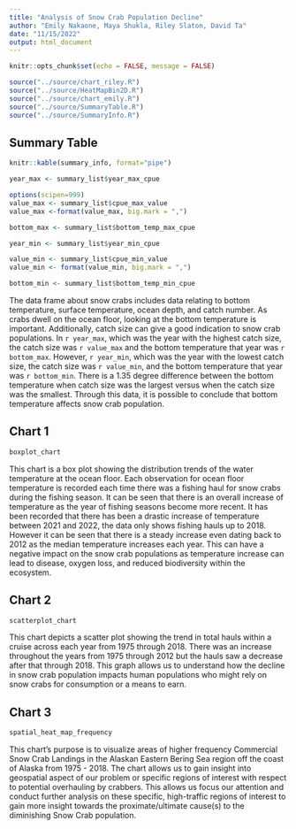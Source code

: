 ```yaml
---
title: "Analysis of Snow Crab Population Decline"
author: "Emily Nakaone, Maya Shukla, Riley Slaton, David Ta"
date: "11/15/2022"
output: html_document
---
```


```r
knitr::opts_chunk$set(echo = FALSE, message = FALSE)

```

```r
source("../source/chart_riley.R")
source("../source/HeatMapBin2D.R")
source("../source/chart_emily.R")
source("../source/SummaryTable.R")
source("../source/SummaryInfo.R")
```

## Summary Table

```r
knitr::kable(summary_info, format="pipe")

```

```r

year_max <- summary_list$year_max_cpue

```

```r
options(scipen=999)
value_max <- summary_list$cpue_max_value
value_max <-format(value_max, big.mark = ",")
```

```r
bottom_max <- summary_list$bottom_temp_max_cpue

```

```r
year_min <- summary_list$year_min_cpue


```

```r
value_min <- summary_list$cpue_min_value
value_min <- format(value_min, big.mark = ",")
```

```r
bottom_min <- summary_list$bottom_temp_min_cpue
```

The data frame about snow crabs includes data relating to bottom temperature, surface temperature, ocean depth, and catch number. As crabs dwell on the ocean floor, looking at the bottom temperature is important. Additionally, catch size can give a good indication to snow crab populations. In `r year_max`, which was the year with the highest catch size, the catch size was `r value_max` and the bottom temperature that year was `r bottom_max`. However, `r year_min`, which was the year with the lowest catch size, the catch size was `r value_min`, and the bottom temperature that year was `r bottom_min`. There is a 1.35 degree difference between the bottom temperature when catch size was the largest versus when the catch size was the smallest. Through this data, it is possible to conclude that bottom temperature affects snow crab population.

## Chart 1

```r
boxplot_chart
```

This chart is a box plot showing the distribution trends of the water temperature at the ocean floor. Each observation for ocean floor temperature is recorded each time there was a fishing haul for snow crabs during the fishing season. It can be seen that there is an overall increase of temperature as the year of fishing seasons become more recent. It has been recorded that there has been a drastic increase of temperature between 2021 and 2022, the data only shows fishing hauls up to 2018. However it can be seen that there is a steady increase even dating back to 2012 as the median temperature increases each year. This can have a negative impact on the snow crab populations as temperature increase can lead to disease, oxygen loss, and reduced biodiversity within the ecosystem.

## Chart 2

```r
scatterplot_chart
```

This chart depicts a scatter plot showing the trend in total hauls within a cruise across each year from 1975 through 2018. There was an increase throughout the years from 1975 through 2012 but the hauls saw a decrease after that through 2018. This graph allows us to understand how the decline in snow crab population impacts human populations who might rely on snow crabs for consumption or a means to earn.

## Chart 3

```r
spatial_heat_map_frequency
```

This chart's purpose is to visualize areas of higher frequency Commercial Snow Crab Landings in the Alaskan Eastern Bering Sea region off the coast of Alaska from 1975 - 2018. The chart allows us to gain insight into geospatial aspect of our problem or specific regions of interest with respect to potential overhauling by crabbers. This allows us focus our attention and conduct further analysis on these specific, high-traffic regions of interest to gain more insight towards the proximate/ultimate cause(s) to the diminishing Snow Crab population.
